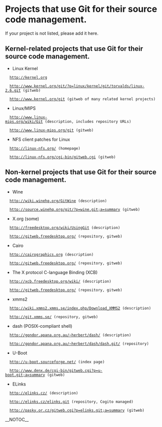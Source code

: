 = Projects that use Git for their source code management. =

If your project is not listed, please add it here.

== Kernel-related projects that use Git for their source code management. ==

* Linux Kernel

   http://kernel.org

   http://www.kernel.org/git/?p=linux/kernel/git/torvalds/linux-2.6.git (gitweb)

   http://www.kernel.org/git (gitweb of many related kernel projects)

* Linux/MIPS

   http://www.linux-mips.org/wiki/Git (description, includes repository URLs)

   http://www.linux-mips.org/git (gitweb)

* NFS client patches for Linux

   http://linux-nfs.org/ (homepage)

   http://linux-nfs.org/cgi-bin/gitweb.cgi (gitweb)

== Non-kernel projects that use Git for their source code management. ==

* Wine

   http://wiki.winehq.org/[[GitWine]] (description)

   http://source.winehq.org/git/?p=wine.git;a=summary (gitweb)

* X.org (some)

   http://freedesktop.org/wiki/[[UsingGit]] (description)

   http://gitweb.freedesktop.org/ (repository, gitweb)

* Cairo

   http://cairographics.org (description)

   http://gitweb.freedesktop.org/ (repository, gitweb)

* The X protocol C-language Binding (XCB)

   http://xcb.freedesktop.org/wiki/ (description)   

   http://gitweb.freedesktop.org/ (repository, gitweb)

* xmms2

   http://wiki.xmms2.xmms.se/index.php/Download_XMMS2 (description)

   http://git.xmms.se/ (repository, gitweb)

* dash (POSIX-compliant shell)

   http://gondor.apana.org.au/~herbert/dash/ (description)

   http://gondor.apana.org.au/~herbert/dash/dash.git/ (repository)

* U-Boot

   http://u-boot.sourceforge.net/ (index page)

   http://www.denx.de/cgi-bin/gitweb.cgi?p=u-boot.git;a=summary (gitweb)

* ELinks

   http://elinks.cz/ (description)

   http://elinks.cz/elinks.git (repository, Cogito managed)

   http://pasky.or.cz/gitweb.cgi?p=elinks.git;a=summary (gitweb)

__NOTOC__